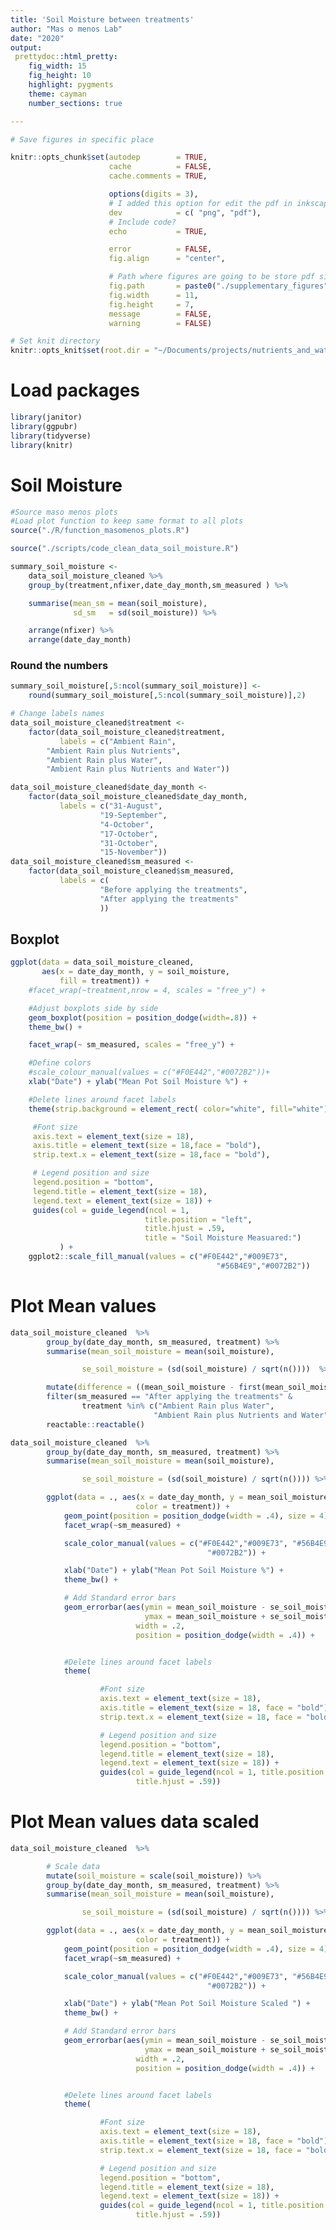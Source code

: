 ```yaml
---
title: 'Soil Moisture between treatments'
author: "Mas o menos Lab"
date: "2020"
output:
 prettydoc::html_pretty:
    fig_width: 15
    fig_height: 10
    highlight: pygments
    theme: cayman
    number_sections: true

---
```


```r

# Save figures in specific place

knitr::opts_chunk$set(autodep        = TRUE,
                      cache          = FALSE,
                      cache.comments = TRUE,

                      options(digits = 3),
                      # I added this option for edit the pdf in inkscape
                      dev            = c( "png", "pdf"),
                      # Include code?
                      echo           = TRUE,

                      error          = FALSE,
                      fig.align      = "center",

                      # Path where figures are going to be store pdf single figures
                      fig.path       = paste0("./supplementary_figures", "/"),
                      fig.width      = 11,
                      fig.height     = 7,
                      message        = FALSE,
                      warning        = FALSE)
```


```r
# Set knit directory
knitr::opts_knit$set(root.dir = "~/Documents/projects/nutrients_and_water_effects_2022/stats/")
```


# Load packages
```r
library(janitor)
library(ggpubr)
library(tidyverse)
library(knitr)
```


# Soil Moisture

```r
#Source maso menos plots
#Load plot function to keep same format to all plots
source("./R/function_masomenos_plots.R")

source("./scripts/code_clean_data_soil_moisture.R")
```

```r

summary_soil_moisture <-
	data_soil_moisture_cleaned %>%
	group_by(treatment,nfixer,date_day_month,sm_measured ) %>%

	summarise(mean_sm = mean(soil_moisture),
			  sd_sm   = sd(soil_moisture)) %>%

    arrange(nfixer) %>%
	arrange(date_day_month)

```

### Round the numbers
```r
summary_soil_moisture[,5:ncol(summary_soil_moisture)] <-
	round(summary_soil_moisture[,5:ncol(summary_soil_moisture)],2)
```


```r
# Change labels names
data_soil_moisture_cleaned$treatment <-
	factor(data_soil_moisture_cleaned$treatment,
		   labels = c("Ambient Rain",
		"Ambient Rain plus Nutrients",
		"Ambient Rain plus Water",
		"Ambient Rain plus Nutrients and Water"))

data_soil_moisture_cleaned$date_day_month <-
	factor(data_soil_moisture_cleaned$date_day_month,
		   labels = c("31-August",
		   			"19-September",
					"4-October",
					"17-October",
					"31-October",
					"15-November"))
data_soil_moisture_cleaned$sm_measured <-
	factor(data_soil_moisture_cleaned$sm_measured,
		   labels = c(
					"Before applying the treatments",
					"After applying the treatments"
					))

```

## Boxplot

```r

ggplot(data = data_soil_moisture_cleaned,
	   aes(x = date_day_month, y = soil_moisture,
	   	   fill = treatment)) +
	#facet_wrap(~treatment,nrow = 4, scales = "free_y") +

	#Adjust boxplots side by side
	geom_boxplot(position = position_dodge(width=.8)) +
	theme_bw() +

    facet_wrap(~ sm_measured, scales = "free_y") +

	#Define colors
	#scale_colour_manual(values = c("#F0E442","#0072B2"))+
	xlab("Date") + ylab("Mean Pot Soil Moisture %") +

	#Delete lines around facet labels
	theme(strip.background = element_rect( color="white", fill="white"),

     #Font size
     axis.text = element_text(size = 18),
     axis.title = element_text(size = 18,face = "bold"),
     strip.text.x = element_text(size = 18,face = "bold"),

     # Legend position and size
     legend.position = "bottom",
     legend.title = element_text(size = 18),
     legend.text = element_text(size = 18)) +
	 guides(col = guide_legend(ncol = 1,
	 						  title.position = "left",
	 						  title.hjust = .59,
	 						  title = "Soil Moisture Measuared:")
	 	   ) +
    ggplot2::scale_fill_manual(values = c("#F0E442","#009E73",
                                              "#56B4E9","#0072B2"))
```

# Plot Mean values

```r
data_soil_moisture_cleaned  %>%
        group_by(date_day_month, sm_measured, treatment) %>%
        summarise(mean_soil_moisture = mean(soil_moisture),

                se_soil_moisture = (sd(soil_moisture) / sqrt(n())))  %>%

        mutate(difference = ((mean_soil_moisture - first(mean_soil_moisture)))) %>%
        filter(sm_measured == "After applying the treatments" &
                treatment %in% c("Ambient Rain plus Water",
                                "Ambient Rain plus Nutrients and Water")) %>%
        reactable::reactable()
```


```r
data_soil_moisture_cleaned  %>%
        group_by(date_day_month, sm_measured, treatment) %>%
        summarise(mean_soil_moisture = mean(soil_moisture),

                se_soil_moisture = (sd(soil_moisture) / sqrt(n()))) %>%

        ggplot(data = ., aes(x = date_day_month, y = mean_soil_moisture,
                            color = treatment)) +
            geom_point(position = position_dodge(width = .4), size = 4) +
            facet_wrap(~sm_measured) +

            scale_color_manual(values = c("#F0E442","#009E73", "#56B4E9",
                                            "#0072B2")) +

            xlab("Date") + ylab("Mean Pot Soil Moisture %") +
            theme_bw() +

            # Add Standard error bars
            geom_errorbar(aes(ymin = mean_soil_moisture - se_soil_moisture,
                              ymax = mean_soil_moisture + se_soil_moisture),
                            width = .2,
                            position = position_dodge(width = .4)) +


            #Delete lines around facet labels
	        theme(

                    #Font size
                    axis.text = element_text(size = 18),
                    axis.title = element_text(size = 18, face = "bold"),
                    strip.text.x = element_text(size = 18, face = "bold"),

                    # Legend position and size
                    legend.position = "bottom",
                    legend.title = element_text(size = 18),
                    legend.text = element_text(size = 18)) +
	                guides(col = guide_legend(ncol = 1, title.position = "left",
                            title.hjust = .59))
```


# Plot Mean values data scaled

```r
data_soil_moisture_cleaned  %>%

        # Scale data
        mutate(soil_moisture = scale(soil_moisture)) %>%
        group_by(date_day_month, sm_measured, treatment) %>%
        summarise(mean_soil_moisture = mean(soil_moisture),

                se_soil_moisture = (sd(soil_moisture) / sqrt(n()))) %>%

        ggplot(data = ., aes(x = date_day_month, y = mean_soil_moisture,
                            color = treatment)) +
            geom_point(position = position_dodge(width = .4), size = 4) +
            facet_wrap(~sm_measured) +

            scale_color_manual(values = c("#F0E442","#009E73", "#56B4E9",
                                            "#0072B2")) +

            xlab("Date") + ylab("Mean Pot Soil Moisture Scaled ") +
            theme_bw() +

            # Add Standard error bars
            geom_errorbar(aes(ymin = mean_soil_moisture - se_soil_moisture,
                              ymax = mean_soil_moisture + se_soil_moisture),
                            width = .2,
                            position = position_dodge(width = .4)) +


            #Delete lines around facet labels
	        theme(

                    #Font size
                    axis.text = element_text(size = 18),
                    axis.title = element_text(size = 18, face = "bold"),
                    strip.text.x = element_text(size = 18, face = "bold"),

                    # Legend position and size
                    legend.position = "bottom",
                    legend.title = element_text(size = 18),
                    legend.text = element_text(size = 18)) +
	                guides(col = guide_legend(ncol = 1, title.position = "left",
                            title.hjust = .59))
```